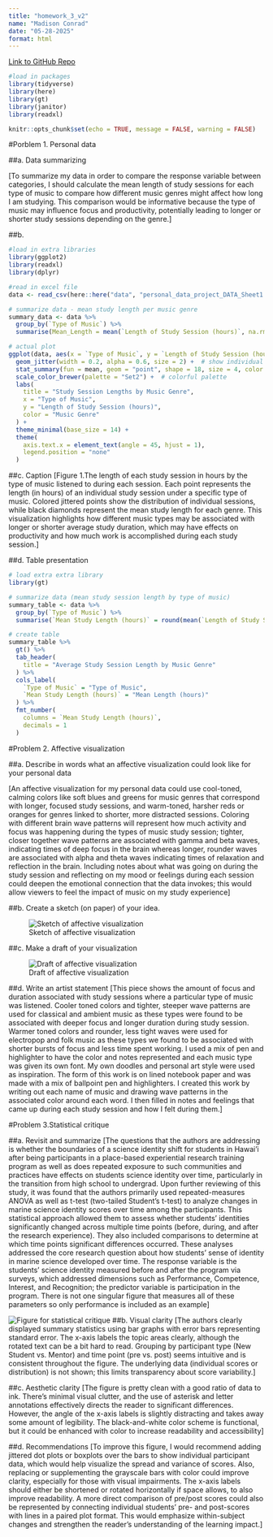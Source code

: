 ```yaml
---
title: "homework_3_v2"
name: "Madison Conrad"
date: "05-28-2025"
format: html
---
```


[Link to GitHub Repo](https://github.com/mconrad23/ENVS-193DS_homework-03_v2.git)

```r
#load in packages
library(tidyverse)
library(here)
library(gt)
library(janitor)
library(readxl)

knitr::opts_chunk$set(echo = TRUE, message = FALSE, warning = FALSE)
```


#Porblem 1. Personal data 

##a. Data summarizing 

[To summarize my data in order to compare the response variable between categories, I should calculate the mean length of study sessions for each type of music to compare how different music genres might affect how long I am studying. This comparison would be informative because the type of music may influence focus and productivity, potentially leading to longer or shorter study sessions depending on the genre.]

##b. 
```r
#load in extra libraries
library(ggplot2)
library(readxl)
library(dplyr)

#read in excel file 
data <- read_csv(here::here("data", "personal_data_project_DATA_Sheet1.csv")) #here::here so can read that csv in data folder 

# summarize data - mean study length per music genre
summary_data <- data %>%
  group_by(`Type of Music`) %>%
  summarise(Mean_Length = mean(`Length of Study Session (hours)`, na.rm = TRUE))

# actual plot
ggplot(data, aes(x = `Type of Music`, y = `Length of Study Session (hours)`, color = `Type of Music`)) +
  geom_jitter(width = 0.2, alpha = 0.6, size = 2) +  # show individual study sessions
  stat_summary(fun = mean, geom = "point", shape = 18, size = 4, color = "black") +  # mean points
  scale_color_brewer(palette = "Set2") +  # colorful palette
  labs(
    title = "Study Session Lengths by Music Genre",
    x = "Type of Music",
    y = "Length of Study Session (hours)",
    color = "Music Genre"
  ) +
  theme_minimal(base_size = 14) +
  theme(
    axis.text.x = element_text(angle = 45, hjust = 1),
    legend.position = "none"
  )

```

##c. Caption 
[Figure 1.The length of each study session in hours by the type of music listened to during each session. Each point represents the length (in hours) of an individual study session under a specific type of music. Colored jittered points show the distribution of individual sessions, while black diamonds represent the mean study length for each genre. This visualization highlights how different music types may be associated with longer or shorter average study duration, which may have effects on productivity and how much work is accomplished during each study session.]

##d. Table presentation

```r
# load extra extra library
library(gt)

# summarize data (mean study session length by type of music)
summary_table <- data %>%
  group_by(`Type of Music`) %>%
  summarise(`Mean Study Length (hours)` = round(mean(`Length of Study Session (hours)`, na.rm = TRUE), 1))

# create table 
summary_table %>%
  gt() %>%
  tab_header(
    title = "Average Study Session Length by Music Genre"
  ) %>%
  cols_label(
    `Type of Music` = "Type of Music",
    `Mean Study Length (hours)` = "Mean Length (hours)"
  ) %>%
  fmt_number(
    columns = `Mean Study Length (hours)`,
    decimals = 1
  )

```
#Problem 2.  Affective visualization

##a. Describe in words what an affective visualization could look like for your personal data

[An affective visualization for my personal data could use cool-toned, calming colors like soft blues and greens for music genres that correspond with longer, focused study sessions, and warm-toned, harsher reds or oranges for genres linked to shorter, more distracted sessions. Coloring with different brain wave patterns will represent how much activity and focus was happening during the types of music study session; tighter, closer together wave patterns are associated with gamma and beta waves, indicating times of deep focus in the brain whereas longer, rounder waves are associated with alpha and theta waves indicating times of relaxation and reflection in the brain. Including notes about what was going on during the study session and reflecting on my mood or feelings during each session could deepen the emotional connection that the data invokes; this would allow viewers to feel the impact of music on my study experience]

##b. Create a sketch (on paper) of your idea.

![Sketch of affective visualization](sketchv2.jpg)


##c. Make a draft of your visualization

![Draft of affective visualization](visual.jpg)

##d. Write an artist statement 
[This piece shows the amount of focus and duration associated with study sessions where a particular type of music was listened. Cooler toned colors and tighter, steeper wave patterns are used for classical and ambient music as these types were found to be associated with deeper focus and longer duration during study session. Warmer toned colors and rounder, less tight waves were used for electropop and folk music as these types we found to be associated with shorter bursts of focus and less time spent working. I used a mix of pen and highlighter to have the color and notes represented and each music type was given its own font. My own doodles and personal art style were used as inspiration. The form of this work is on lined notebook paper and was made with a mix of ballpoint pen and highlighters. I created this work by writing out each name of music and drawing wave patterns in the associated color around each word. I then filled in notes and feelings that came up during each study session and how I felt during them.]

#Problem 3.Statistical critique 

##a. Revisit and summarize 
[The questions that the authors are addressing is whether the boundaries of a science identity shift for students in Hawai’i after being participants in a place-based experiential research training program as well as does repeated exposure to such communities and practices have effects on students science identity over time, particularly in the transition from high school to undergrad. Upon further reviewing of this study, it was found that the authors primarily used repeated-measures ANOVA as well as t-test (two-tailed Student’s t-test) to analyze changes in marine science identity scores over time among the participants. This statistical approach allowed them to assess whether students’ identities significantly changed across multiple time points (before, during, and after the research experience). They also included comparisons to determine at which time points significant differences occurred. These analyses addressed the core research question about how students’ sense of identity in marine science developed over time. The response variable is the students’ science identity measured before and after the program via surveys, which addressed dimensions such as Performance, Competence, Interest, and Recognition; the predictor variable is participation in the program. There is not one singular figure that measures all of these parameters so only performance is included as an example]

![Figure for statistical critique](figure6.jpg)
##b. Visual clarity 
[The authors clearly displayed summary statistics using bar graphs with error bars representing standard error. The x-axis labels the topic areas clearly, although the rotated text can be a bit hard to read. Grouping by participant type (New Student vs. Mentor) and time point (pre vs. post) seems intuitive and is consistent throughout the figure. The underlying data (individual scores or distribution) is not shown; this limits transparency about score variability.]

##c. Aesthetic clarity 
[The figure is pretty clean with a good ratio of data to ink. There’s minimal visual clutter, and the use of asterisk and letter annotations effectively directs the reader to significant differences. However, the angle of the x-axis labels is slightly distracting and takes away some amount of legibility. The black-and-white color scheme is functional, but it could be enhanced with color to increase readability and accessibility]

##d. Recommendations 
[To improve this figure, I would recommend adding jittered dot plots or boxplots over the bars to show individual participant data, which would help visualize the spread and variance of scores. Also, replacing or supplementing the grayscale bars with color could improve clarity, especially for those with visual impairments. The x-axis labels should either be shortened or rotated horizontally if space allows, to also improve readability. A more direct comparison of pre/post scores could also be represented by connecting individual students’ pre- and post-scores with lines in a paired plot format. This would emphasize within-subject changes and strengthen the reader’s understanding of the learning impact.]

